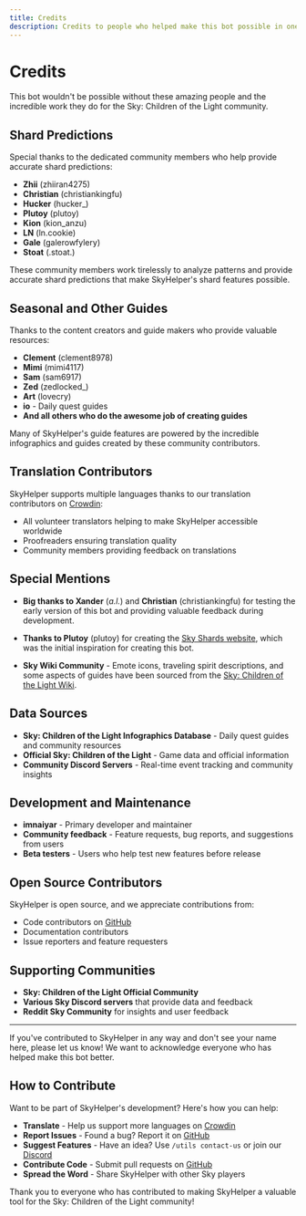 ---
title: Credits
description: Credits to people who helped make this bot possible in one way or another
---


# Credits

This bot wouldn't be possible without these amazing people and the incredible work they do for the Sky: Children of the Light community.

## Shard Predictions

Special thanks to the dedicated community members who help provide accurate shard predictions:

- **Zhii** (zhiiran4275)
- **Christian** (christiankingfu)
- **Hucker** (hucker\_)
- **Plutoy** (plutoy)
- **Kion** (kion_anzu)
- **LN** (ln.cookie)
- **Gale** (galerowfylery)
- **Stoat** (.stoat.)

<Callout type="info">
  These community members work tirelessly to analyze patterns and provide accurate shard predictions that make SkyHelper's shard
  features possible.
</Callout>

## Seasonal and Other Guides

Thanks to the content creators and guide makers who provide valuable resources:

- **Clement** (clement8978)
- **Mimi** (mimi4117)
- **Sam** (sam6917)
- **Zed** (zedlocked\_)
- **Art** (lovecry)
- **io** - Daily quest guides
- **And all others who do the awesome job of creating guides**

<Callout type="info">
  Many of SkyHelper's guide features are powered by the incredible infographics and guides created by these community
  contributors.
</Callout>

## Translation Contributors

SkyHelper supports multiple languages thanks to our translation contributors on [Crowdin](https://crowdin.com/project/skyhelper):

- All volunteer translators helping to make SkyHelper accessible worldwide
- Proofreaders ensuring translation quality
- Community members providing feedback on translations

## Special Mentions

- **Big thanks to Xander** (_a.l._) and **Christian** (christiankingfu) for testing the early version of this bot and providing valuable feedback during development.

- **Thanks to Plutoy** (plutoy) for creating the [Sky Shards website](https://sky-shards.pages.dev/), which was the initial inspiration for creating this bot.

- **Sky Wiki Community** - Emote icons, traveling spirit descriptions, and some aspects of guides have been sourced from the [Sky: Children of the Light Wiki](https://sky-children-of-the-light.fandom.com/wiki/Sky:_Children_of_the_Light_Wiki).

## Data Sources

- **Sky: Children of the Light Infographics Database** - Daily quest guides and community resources
- **Official Sky: Children of the Light** - Game data and official information
- **Community Discord Servers** - Real-time event tracking and community insights

## Development and Maintenance

- **imnaiyar** - Primary developer and maintainer
- **Community feedback** - Feature requests, bug reports, and suggestions from users
- **Beta testers** - Users who help test new features before release

## Open Source Contributors

SkyHelper is open source, and we appreciate contributions from:

- Code contributors on [GitHub](https://github.com/imnaiyar/SkyHelper)
- Documentation contributors
- Issue reporters and feature requesters

## Supporting Communities

- **Sky: Children of the Light Official Community**
- **Various Sky Discord servers** that provide data and feedback
- **Reddit Sky Community** for insights and user feedback

---

<Callout type="info">
  If you've contributed to SkyHelper in any way and don't see your name here, please let us know! We want to acknowledge everyone
  who has helped make this bot better.
</Callout>

## How to Contribute

Want to be part of SkyHelper's development? Here's how you can help:

- **Translate** - Help us support more languages on [Crowdin](https://crowdin.com/project/skyhelper)
- **Report Issues** - Found a bug? Report it on [GitHub](https://github.com/imnaiyar/SkyHelper/issues)
- **Suggest Features** - Have an idea? Use `/utils contact-us` or join our [Discord](https://discord.com/invite/2rjCRKZsBb)
- **Contribute Code** - Submit pull requests on [GitHub](https://github.com/imnaiyar/SkyHelper)
- **Spread the Word** - Share SkyHelper with other Sky players

Thank you to everyone who has contributed to making SkyHelper a valuable tool for the Sky: Children of the Light community!
